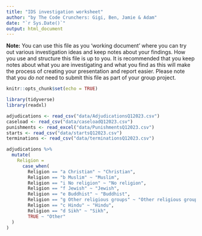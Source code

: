 ```yaml
---
title: "IDS investigation worksheet"
author: "by The Code Crunchers: Gigi, Ben, Jamie & Adam"
date: "`r Sys.Date()`"
output: html_document
---
```


**Note:** You can use this file as you 'working document' where you can try out various investigation ideas and keep notes about your findings. How you use and structure this file is up to you. It is recommended that you keep notes about what you are investigating and what you find as this will make the process of creating your presentation and report easier. Please note that you _do not_ need to submit this file as part of your group project.



```r
knitr::opts_chunk$set(echo = TRUE)
```


```r
library(tidyverse)
library(readxl)

```


```r
adjudications <- read_csv("data/AdjudicationsQ12023.csv")
caseload <- read_csv("data/caseloadQ12023.csv")
punishments <- read_excel("data/PunishmentsQ12023.csv")
starts <- read_csv("data/startsQ12023.csv")
terminations <- read_csv("data/terminationsQ12023.csv")
```
```r
adjudications %>%
  mutate(
    Religion = 
      case_when(
        Religion == "a Christian" ~ "Christian",
        Religion == "b Muslim" ~ "Muslim",
        Religion == "i No religion" ~ "No religion",
        Religion == "f Jewish" ~ "Jewish",
        Religion == "e Buddhist" ~ "Buddhist",
        Religion == "g Other religious groups" ~ "Other religious groups",
        Religion == "c Hindu" ~ "Hindu",
        Religion == "d Sikh" ~ "Sikh",
        TRUE ~ "Other"
  )
)

```
